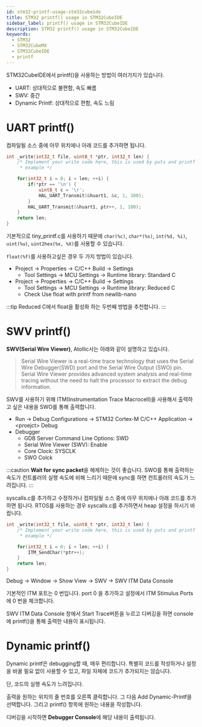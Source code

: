 ```yaml
---
id: stm32-printf-usage-stm32cubeide
title: STM32 printf() usage in STM32CubeIDE
sidebar_label: printf() usage in STM32CubeIDE
description: STM32 printf() usage in STM32CubeIDE
keywords:
  - STM32
  - STM32CubeMX
  - STM32CubeIDE
  - printf
---
```


STM32CubeIDE에서 printf()을 사용하는 방법이 여러가지가 있습니다.

- UART: 상대적으로 불편함, 속도 빠름
- SWV: 중간
- Dynamic Printf: 상대적으로 편함, 속도 느림

# UART printf()

컴파일될 소스 중에 아무 위치에나 아래 코드를 추가하면 됩니다.

```c
int _write(int32_t file, uint8_t *ptr, int32_t len) {
    /* Implement your write code here, this is used by puts and printf for
     * example */

    for(int32_t i = 0; i < len; ++i) {
        if(*ptr == '\n') {
            uint8_t c = '\r';
            HAL_UART_Transmit(&huart1, &c, 1, 100);
        }
        HAL_UART_Transmit(&huart1, ptr++, 1, 100);
    }
    return len;
}
```

기본적으로 tiny_printf.c를 사용하기 때문에 `char(%c)`, `char*(%s)`, `int(%d, %i)`, `uint(%u)`, `uint2hex(%x, %X)`를 사용할 수 있습니다.

`float(%f)`를 사용하고싶은 경우 두 가지 방법이 있습니다.

- Project -\> Properties -\> C/C++ Build -\> Settings
  - Tool Settings -\> MCU Settings -\> Runtime library: Standard C
- Project -\> Properties -\> C/C++ Build -\> Settings
  - Tool Settings -\> MCU Settings -\> Runtime library: Reduced C
  - Check Use float with printf from newlib-nano

:::tip
Reduced C에서 float을 활성화 하는 두번째 방법을 추천합니다.
:::

# SWV printf()

**SWV(Serial Wire Viewer)**, Atollic사는 아래와 같이 설명하고 있습니다.

> Serial Wire Viewer is a real-time trace technology that uses the Serial Wire Debugger(SWD) port and the Serial Wire Output (SWO) pin. Serial Wire Viewer provides advanced system analysis and real-time tracing without the need to halt the processor to extract the debug information.

SWV를 사용하기 위해 ITM(Instrumentation Trace Macrocell)을 사용해서 출력하고 싶은 내용을 SWO를 통해 출력합니다.

- Run -\> Debug Configurations -\> STM32 Cortex-M C/C++ Application -\> <proejct\> Debug
- Debugger
  - GDB Server Command Line Options: SWD
  - Serial Wire Viewer (SWV): Enable
  - Core Clock: SYSCLK
  - SWO Colck

:::caution
**Wait for sync packet**을 해제하는 것이 좋습니다. SWO를 통해 출력하는 속도가 컨트롤러의 실행 속도에 비해 느리기 때문에 sync를 하면 컨트롤러의 속도가 느려집니다.
:::

syscalls.c를 추가하고 수정하거나 컴파일될 소스 중에 아무 위치에나 아래 코드를 추가하면 됩니다. RTOS를 사용하는 경우 syscalls.c를 추가하면서 heap 설정을 하시기 바랍니다.

```c
int _write(int32_t file, uint8_t *ptr, int32_t len) {
    /* Implement your write code here, this is used by puts and printf for
     * example */

    for(int32_t i = 0; i < len; ++i) {
        ITM_SendChar(*ptr++);
    }
    return len;
}
```

Debug -\> Window -\> Show View -\> SWV -\> SWV ITM Data Console

기본적인 ITM 포트는 0 번입니다. port 0 을 추가하고 설정에서 ITM Stimulus Ports에 0 번을 체크합니다.

SWV ITM Data Console 창에서 Start Trace버튼을 누르고 디버깅을 하면 console에 printf()을 통해 출력한 내용이 표시됩니다.

# Dynamic printf()

Dynamic printf은 debugging할 때, 매우 편리합니다. 특별히 코드를 작성하거나 설정을 바꿀 필요 없이 사용할 수 있고, 파일 자체에 코드가 추가되지는 않습니다.

단, 코드의 실행 속도가 느려집니다.

출력을 원하는 위치의 줄 번호를 오른쪽 클릭합니다. 그 다음 Add Dynamic-Printf을 선택합니다. 그리고 printf() 항목에 원하는 내용을 작성합니다.

디버깅을 시작하면 **Debugger Console**에 해당 내용이 출력됩니다.
